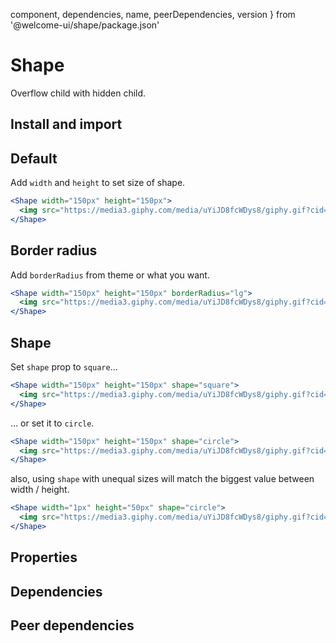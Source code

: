 
  component,
  dependencies,
  name,
  peerDependencies,
  version
} from '@welcome-ui/shape/package.json'

# Shape

<tagversion version={version} name={name} />

Overflow child with hidden child.

## Install and import

<usage component={component} name={name} peerDependencies={peerDependencies} />

## Default

Add `width` and `height` to set size of shape.

```jsx
<Shape width="150px" height="150px">
  <img src="https://media3.giphy.com/media/uYiJD8fcWDys8/giphy.gif?cid=790b76115d08fb457747437951ff7674&rid=giphy.gif" />
</Shape>
```

## Border radius

Add `borderRadius` from theme or what you want.

```jsx
<Shape width="150px" height="150px" borderRadius="lg">
  <img src="https://media3.giphy.com/media/uYiJD8fcWDys8/giphy.gif?cid=790b76115d08fb457747437951ff7674&rid=giphy.gif" />
</Shape>
```

## Shape

Set `shape` prop to `square`…

```jsx
<Shape width="150px" height="150px" shape="square">
  <img src="https://media3.giphy.com/media/uYiJD8fcWDys8/giphy.gif?cid=790b76115d08fb457747437951ff7674&rid=giphy.gif" />
</Shape>
```

… or set it to `circle`.

```jsx
<Shape width="150px" height="150px" shape="circle">
  <img src="https://media3.giphy.com/media/uYiJD8fcWDys8/giphy.gif?cid=790b76115d08fb457747437951ff7674&rid=giphy.gif" />
</Shape>
```

also, using `shape` with unequal sizes will match the biggest value between width / height.

```jsx
<Shape width="1px" height="50px" shape="circle">
  <img src="https://media3.giphy.com/media/uYiJD8fcWDys8/giphy.gif?cid=790b76115d08fb457747437951ff7674&rid=giphy.gif" />
</Shape>
```

## Properties

<props of="Shape" propTypes={props.propTypes} />

## Dependencies

<dependencies dependencies={dependencies} />

## Peer dependencies

<dependencies dependencies={peerDependencies} />
